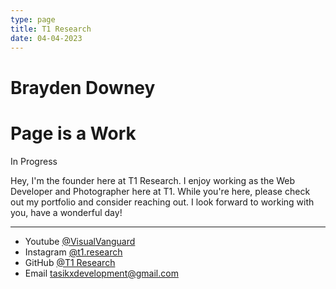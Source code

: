 ```yaml
---
type: page
title: T1 Research
date: 04-04-2023
---
```


# Brayden Downey



# Page is a Work
 In Progress

Hey, I'm the founder here at T1 Research. I enjoy working as the Web Developer and Photographer here at T1.
While you're here, please check out my portfolio and consider reaching out. I look forward to working with you, have a wonderful day!

---

- Youtube [@VisualVanguard](https://www.youtube.com/@VisualVanguard)
- Instagram [@t1.research](https://instagram.com/t1.research)
- GitHub [@T1 Research](https://github.com/t1-research)
- Email tasikxdevelopment@gmail.com
